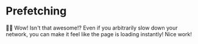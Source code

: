 # Prefetching

<EpicVideo url="https://www.epicweb.dev/workshops/full-stack-foundations/scripting/optimizing-resource-loading-with-javascript-prefetching/solution" />

👨‍💼 Wow! Isn't that awesome!? Even if you arbitrarily slow down your network, you
can make it feel like the page is loading instantly! Nice work!
